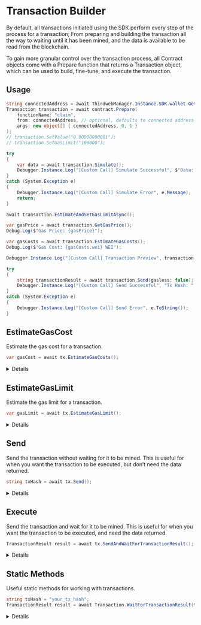 
# Transaction Builder

By default, all transactions initiated using the SDK perform every step of the process for a transaction; From preparing and building the transaction all the way to waiting until it has been mined, and the data is available to be read from the blockchain.

To gain more granular control over the transaction process, all Contract objects come with a Prepare function that returns a Transaction object, which can be used to build, fine-tune, and execute the transaction.

## Usage

```csharp
string connectedAddress = await ThirdwebManager.Instance.SDK.wallet.GetAddress();
Transaction transaction = await contract.Prepare(
    functionName: "claim",
    from: connectedAddress, // optional, defaults to connected address
    args: new object[] { connectedAddress, 0, 1 }
);
// transaction.SetValue("0.00000000001");
// transaction.SetGasLimit("100000");

try
{
    var data = await transaction.Simulate();
    Debugger.Instance.Log("[Custom Call] Simulate Successful", $"Data: {data}");
}
catch (System.Exception e)
{
    Debugger.Instance.Log("[Custom Call] Simulate Error", e.Message);
    return;
}

await transaction.EstimateAndSetGasLimitAsync();

var gasPrice = await transaction.GetGasPrice();
Debug.Log($"Gas Price: {gasPrice}");

var gasCosts = await transaction.EstimateGasCosts();
Debug.Log($"Gas Cost: {gasCosts.wei} WEI");

Debugger.Instance.Log("[Custom Call] Transaction Preview", transaction.ToString());

try
{
    string transactionResult = await transaction.Send(gasless: false);
    Debugger.Instance.Log("[Custom Call] Send Successful", "Tx Hash: " + transactionResult);
}
catch (System.Exception e)
{
    Debugger.Instance.Log("[Custom Call] Send Error", e.ToString());
}
```

## EstimateGasCost

Estimate the gas cost for a transaction.

```csharp
var gasCost = await tx.EstimateGasCosts();
```

<Details summary="Configuration">

### Return Value

Returns the gas cost for this transaction in both `ether` and `wei`.

```csharp
GasCosts;
```

</Details>

## EstimateGasLimit

Estimate the gas limit for a transaction.

```csharp
var gasLimit = await tx.EstimateGasLimit();
```

<Details summary="Configuration">

### Return Value

Returns the gas limit for this transaction.

```csharp
BigInteger;
```

</Details>

## Send

Send the transaction without waiting for it to be mined. This is useful for when you want the transaction to be executed, but don’t need the data returned.

```csharp
string txHash = await tx.Send();
```

<Details summary="Configuration">

### Return Value

Returns the transaction hash as a `string`.

```csharp
string;
```

</Details>

## Execute

Send the transaction and wait for it to be mined. This is useful for when you want the transaction to be executed, and need the data returned.

```csharp
TransactionResult result = await tx.SendAndWaitForTransactionResult();
```

<Details summary="Configuration">

### Return Value

Returns the transaction result as a <see cref="TransactionResult"/> object.

```csharp
TransactionResult;
```

</Details>

## Static Methods

Useful static methods for working with transactions.

```csharp
string txHash = "your_tx_hash";
TransactionResult result = await Transaction.WaitForTransactionResult(txHash);
```

<Details summary="Configuration">

### Return Value

Returns the transaction result as a <see cref="TransactionResult"/> object.

```csharp
TransactionResult;
```

</Details>
